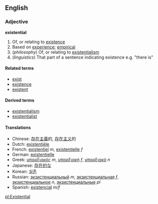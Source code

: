 ==English==
===Adjective===
'''existential'''
#Of, or relating to [[existence]]
#Based on [[experience]]; [[empirical]]
#(''philosophy'') Of, or relating to [[existentialism]]
#(''linguistics'') That part of a sentence indicating existence e.g. "there is"

====Related terms====
*[[exist]]
*[[existence]]
*[[existent]]

====Derived terms====
*[[existentialism]]
*[[existentialist]]

====Translations====
*Chinese: [[存在主義]]的, [[存在主义]]的
*Dutch: [[existentiële]]<!-- existentiël ? -->
*French: [[existentiel]] ''m'', [[existentielle]] ''f''
*German: [[existentielle]]<!-- existentiell ? -->
*Greek: [[υπαρξιακός]] ''m'', [[υπαρξιακή]] ''f'', [[υπαρξιακό]] ''n''
*Japanese: [[存在的]]な
*Korean: [[실존]]
*Russian: [[экзистенциальный]] ''m'', [[экзистенциальная]] ''f'', [[экзистенциальное]] ''n'', [[экзистенциальные]] ''pl''
*Spanish: [[existencial]] ''m/f''

[[pl:Existential]]